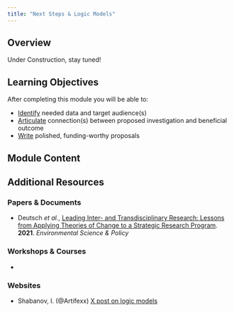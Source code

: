 ```yaml
---
title: "Next Steps & Logic Models"
---
```


## Overview

Under Construction, stay tuned!

## Learning Objectives

After completing this module you will be able to: 

- <u>Identify</u> needed data and target audience(s)
- <u>Articulate</u> connection(s) between proposed investigation and beneficial outcome
- <u>Write</u> polished, funding-worthy proposals

## Module Content



## Additional Resources

### Papers & Documents

- Deutsch _et al._, [Leading Inter- and Transdisciplinary Research: Lessons from Applying Theories of Change to a Strategic Research Program](https://www.sciencedirect.com/science/article/pii/S146290112100054X?via%3Dihub). **2021**. _Environmental Science & Policy_

### Workshops & Courses

- 

### Websites

- Shabanov, I. (\@Artifexx) [X post on logic models](https://x.com/artifexx/status/1798936726788051403?s=51&t=TCar5jaRTW3NNuD_rXT8Pg)
